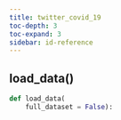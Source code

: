 ```yaml
---
title: twitter_covid_19
toc-depth: 3
toc-expand: 3
sidebar: id-reference
---
```


## load_data[()]{.muted}

```python
def load_data(
    full_dataset = False):
```
